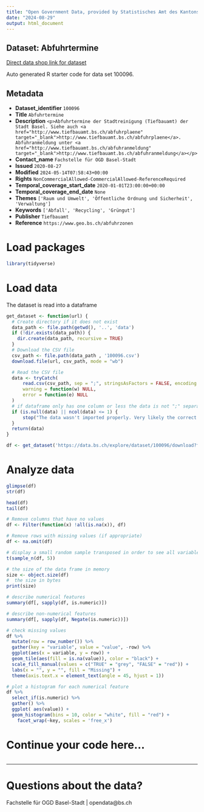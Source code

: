 ```yaml
---
title: "Open Government Data, provided by Statistisches Amt des Kantons Basel-Stadt - Fachstelle OGD"
date: "2024-08-29"
output: html_document
---
```


## Dataset: Abfuhrtermine

[Direct data shop link for dataset](https://data.bs.ch/explore/dataset/100096)

Auto generated R starter code for data set 100096.

## Metadata

- **Dataset_identifier** `100096`
- **Title** `Abfuhrtermine`
- **Description** `<p>Abfuhrtermine der Stadtreinigung (Tiefbauamt) der Stadt Basel. Siehe auch <a href="http://www.tiefbauamt.bs.ch/abfuhrplaene" target="_blank">http://www.tiefbauamt.bs.ch/abfuhrplaene</a>. Abfuhranmeldung unter <a href="http://www.tiefbauamt.bs.ch/abfuhranmeldung" target="_blank">http://www.tiefbauamt.bs.ch/abfuhranmeldung</a></p>`
- **Contact_name** `Fachstelle für OGD Basel-Stadt`
- **Issued** `2020-08-27`
- **Modified** `2024-05-14T07:58:43+00:00`
- **Rights** `NonCommercialAllowed-CommercialAllowed-ReferenceRequired`
- **Temporal_coverage_start_date** `2020-01-01T23:00:00+00:00`
- **Temporal_coverage_end_date** `None`
- **Themes** `['Raum und Umwelt', 'Öffentliche Ordnung und Sicherheit', 'Verwaltung']`
- **Keywords** `['Abfall', 'Recycling', 'Grüngut']`
- **Publisher** `Tiefbauamt`
- **Reference** `https://www.geo.bs.ch/abfuhrzonen`


# Load packages

```r

library(tidyverse)
```

# Load data

The dataset is read into a dataframe

```r
get_dataset <- function(url) {
  # Create directory if it does not exist
  data_path <- file.path(getwd(), '..', 'data')
  if (!dir.exists(data_path)) {
    dir.create(data_path, recursive = TRUE)
  }
  # Download the CSV file
  csv_path <- file.path(data_path , '100096.csv')
  download.file(url, csv_path, mode = "wb")

  # Read the CSV file
  data <- tryCatch(
      read.csv(csv_path, sep = ";", stringsAsFactors = FALSE, encoding = "UTF-8"),
      warning = function(w) NULL,
      error = function(e) NULL
  )
  # if dataframe only has one column or less the data is not ";" separated
  if (is.null(data) || ncol(data) <= 1) {
      stop("The data wasn't imported properly. Very likely the correct separator couldn't be found.\nPlease check the dataset manually and adjust the code.")
  }
  return(data)
}
```

```r

df <- get_dataset('https://data.bs.ch/explore/dataset/100096/download?format=csv&timezone=Europe%2FZurich')

```

# Analyze data

```r

glimpse(df)
str(df)

head(df)
tail(df)

```

```r
# Remove columns that have no values
df <- Filter(function(x) !all(is.na(x)), df)

# Remove rows with missing values (if appropriate)
df <- na.omit(df)
```

```r
# display a small random sample transposed in order to see all variables
t(sample_n(df, 5))
```

```r
# the size of the data frame in memory
size <- object.size(df)
#  the size in bytes
print(size)
```

```r
# describe numerical features
summary(df[, sapply(df, is.numeric)])
```

```r
# describe non-numerical features
summary(df[, sapply(df, Negate(is.numeric))])
```

```r
# check missing values
df %>%
  mutate(row = row_number()) %>%
  gather(key = "variable", value = "value", -row) %>%
  ggplot(aes(x = variable, y = row)) +
  geom_tile(aes(fill = is.na(value)), color = "black") +
  scale_fill_manual(values = c("TRUE" = "grey", "FALSE" = "red")) +
  labs(x = "", y = "", fill = "Missing") +
  theme(axis.text.x = element_text(angle = 45, hjust = 1))
```

```r
# plot a histogram for each numerical feature
df %>%
  select_if(is.numeric) %>%
  gather() %>%
  ggplot( aes(value)) +
  geom_histogram(bins = 10, color = "white", fill = "red") +
    facet_wrap(~key, scales = 'free_x')
```

# Continue your code here...

```r

```
------------------------------------------------------------------------

# Questions about the data?

Fachstelle für OGD Basel-Stadt | opendata@bs.ch
